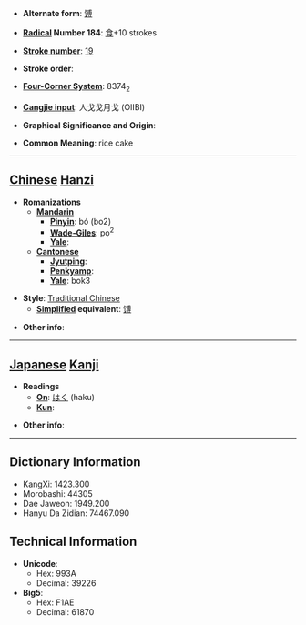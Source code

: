 * '''Alternate form''': [[馎]]

* '''[[Wiktionary:Chinese radical index| Radical]] Number 184''': [[Wiktionary:Chinese radical index 食|食]]+10 strokes

* '''[[Wiktionary:Chinese total strokes index|Stroke number]]''': [[Wiktionary:Chinese total strokes index 19|19]]

* '''Stroke order''': 

* '''[[Wiktionary:Chinese four corner index|Four-Corner System]]''': 8374<sub>2</sub>

* '''[[Wiktionary:Chinese Cangjie index|Cangjie input]]''': 人戈戈月戈 (OIIBI)

* '''Graphical Significance and Origin''': 

* '''Common Meaning''': rice cake

----

== [[Chinese]] [[Hanzi]] ==

* '''Romanizations'''
** '''[[Mandarin]]'''
*** '''[[Pinyin]]''': bó (bo2)
*** '''[[Wade-Giles]]''': po<sup>2</sup>
*** '''[[Yale]]''': 
** '''[[Cantonese]]'''
*** '''[[Jyutping]]''':
*** '''[[Penkyamp]]''': 
*** '''[[Yale]]''': bok3

* '''Style''': [[Traditional Chinese]] 
** '''[[Simplified Chinese|Simplified]] equivalent''': [[馎]]

* '''Other info''': 

----

== [[Japanese]] [[Kanji]] ==

* '''Readings'''
** '''[[On]]''': [[はく]] (haku)
** '''[[Kun]]''': 

* '''Other info''':  

----

== Dictionary Information ==

* KangXi: 1423.300
* Morobashi: 44305
* Dae Jaweon: 1949.200
* Hanyu Da Zidian: 74467.090

== Technical Information ==

* '''Unicode''':
** Hex: 993A
** Decimal: 39226
* '''Big5''':
** Hex: F1AE
** Decimal: 61870